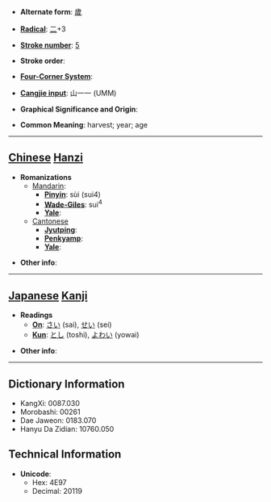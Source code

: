* '''Alternate form''': [[歲]]

* '''[[Wiktionary:Chinese radical index| Radical]]''': [[Wiktionary:Chinese radical index 二|二]]+3

* '''[[Wiktionary:Chinese total strokes index|Stroke number]]''': [[Wiktionary:Chinese total strokes index 5|5]]

* '''Stroke order''': 

* '''[[Wiktionary:Chinese four corner index|Four-Corner System]]''': 

* '''[[Wiktionary:Chinese Cangjie index|Cangjie input]]''': 山一一 (UMM)

* '''Graphical Significance and Origin''': 

* '''Common Meaning''': harvest; year; age

----

== [[Chinese]] [[Hanzi]] ==

* '''Romanizations'''
** [[Mandarin]]:
*** '''[[Pinyin]]''': sùi (sui4)
*** '''[[Wade-Giles]]''': sui<sup>4</sup>
*** '''[[Yale]]''': 
**[[Cantonese]]
***'''[[Jyutping]]''':
***'''[[Penkyamp]]''': 
***'''[[Yale]]''': 

* '''Other info''': 

----

== [[Japanese]] [[Kanji]] ==

* '''Readings'''
** '''[[On]]''': [[さい]] (sai), [[せい]] (sei)
** '''[[Kun]]''': [[とし]] (toshi), [[よわい]] (yowai)

* '''Other info''':  

----

== Dictionary Information ==

* KangXi: 0087.030
* Morobashi: 00261
* Dae Jaweon: 0183.070
* Hanyu Da Zidian: 10760.050

== Technical Information ==

* '''Unicode''':
** Hex: 4E97
** Decimal: 20119